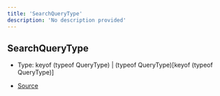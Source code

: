 ```yaml
---
title: 'SearchQueryType'
description: 'No description provided'
---
```


## SearchQueryType

- Type: keyof (typeof QueryType) \| (typeof QueryType)\[keyof (typeof QueryType)]

- [Source](https://github.com/androz2091/discord-player/blob/ce04b3f4c6671029ce4d4aa9090e56ac7e7f5666/packages/discord-player/src/types/types.ts#L235)
